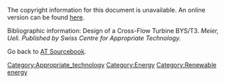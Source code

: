 The copyright information for this document is unavailable.  An online version can be found [http://www.cd3wd.com/cd3wd_40/JF/430/22-503.pdf here].

Bibliographic information:
Design of a Cross-Flow Turbine BYS/T3. ''Meier, Ueli. Published by Swiss Centre for Appropriate Technology.''

Go back to [[AT Sourcebook]].
[[Category:Appropriate_technology]]
[[Category:Energy]]
[[Category:Renewable energy]]